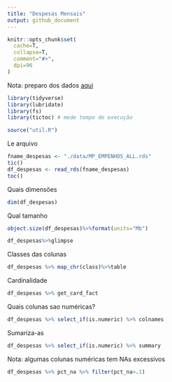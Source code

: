 ```yaml
---
title: "Despesas Mensais"
output: github_document
---
```


```r
knitr::opts_chunk$set(
  cache=T,
  collapse=T,
  comment="#>",
  dpi=96
)
```

Nota: preparo dos dados [aqui](preparo_mensal.html)

```r
library(tidyverse)
library(lubridate)
library(fs)
library(tictoc) # mede tempo de execução
```

```r
source("util.R")
```

Le arquivo

```r
fname_despesas <- "./data/MP_EMPENHOS_ALL.rds"
tic()
df_despesas <- read_rds(fname_despesas)
toc()
```

Quais dimensões

```r
dim(df_despesas)
```

Qual tamanho 

```r
object.size(df_despesas)%>%format(units="Mb")
```

```r
df_despesas%>%glimpse
```

Classes das colunas

```r
df_despesas %>% map_chr(class)%>%table
```

Cardinalidade

```r
df_despesas %>% get_card_fact
```

Quais colunas sao numéricas?

```r
df_despesas %>% select_if(is.numeric) %>% colnames
```

Sumariza-as

```r
df_despesas %>% select_if(is.numeric) %>% summary
```

Nota: algumas colunas numéricas tem NAs excessivos

```r
df_despesas %>% pct_na %>% filter(pct_na>.1)
```

